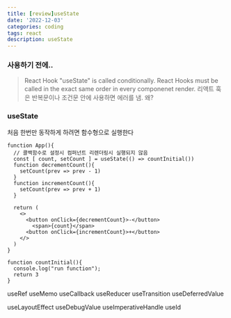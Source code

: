 ```yaml
---
title: [review]useState
date: '2022-12-03'
categories: coding
tags: react
description: useState 
---
```

<HeadingNavigator />

### 사용하기 전에..
> React Hook "useState" is called conditionally. React Hooks must be called in the exact same order in every componenet render.
리액트 훅은 반복문이나 조건문 안에 사용하면 에러를 냄.
왜? 


### useState
처음 한번만 동작하게 하려면 함수형으로 실행한다
```tsx
function App(){
  // 콜백함수로 설정시 컴퍼넌트 리렌더링시 실행되지 않음
  const [ count, setCount ] = useState(() => countInitial())
  function decrementCount(){
    setCount(prev => prev - 1)
  }
  function incrementCount(){
    setCount(prev => prev + 1)
  }

  return (
    <>
      <button onClick={decrementCount}>-</button>
        <span>{count}</span>
      <button onClick={incrementCount}>+</button>
    </>
  )
}

function countInitial(){
  console.log("run function");
  return 3
}
```


useRef
useMemo
useCallback
useReducer
useTransition
useDeferredValue

useLayoutEffect
useDebugValue
useImperativeHandle
useId

